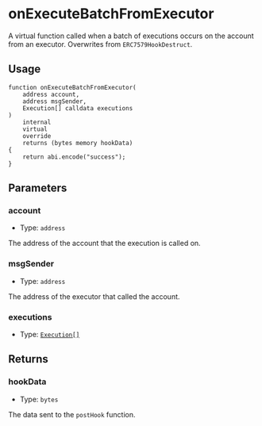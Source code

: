 # onExecuteBatchFromExecutor

A virtual function called when a batch of executions occurs on the account from an executor. Overwrites from `ERC7579HookDestruct`.

## Usage

```solidity copy
function onExecuteBatchFromExecutor(
    address account,
    address msgSender,
    Execution[] calldata executions
)
    internal
    virtual
    override
    returns (bytes memory hookData)
{
    return abi.encode("success");
}
```

## Parameters

### account

- Type: `address`

The address of the account that the execution is called on.

### msgSender

- Type: `address`

The address of the executor that called the account.

### executions

- Type: [`Execution[]`](/modulekit/glossary/types#execution)

## Returns

### hookData

- Type: `bytes`

The data sent to the `postHook` function.
